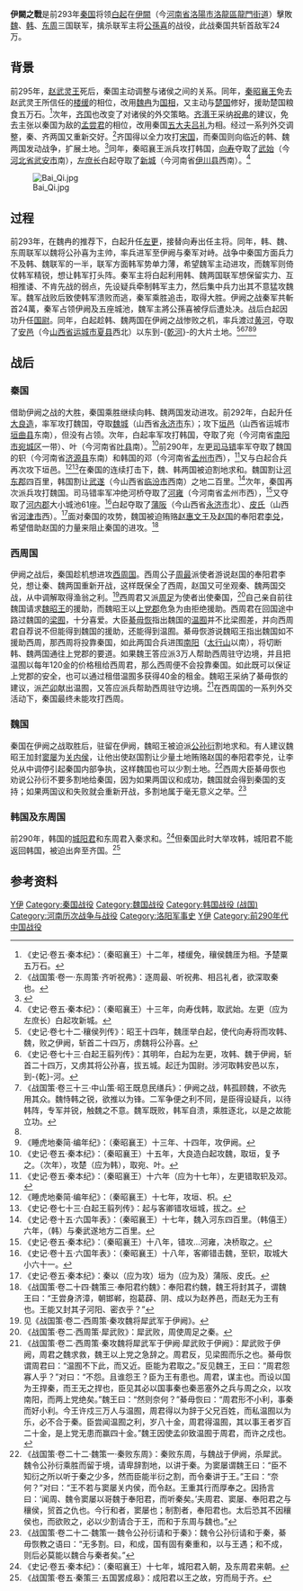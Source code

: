 {{Infobox Military Conflict
|conflict=伊闕之戰
|place=伊闕
|date=前293年
|result=秦國戰勝，夺取[[安邑|安邑]]以东到[[乾河|乾河]]大片土地
|combatant1=魏國<br/>韓國<br/>东周国
|combatant2=秦國
|commander1=公孫喜
|commander2=白起
|strength1=約250000人（包括魏武卒）
|strength2=约120000人
|casualties1=被斩首24万，五座城池被攻陷，公孙喜遭擒杀
|casualties2=數萬
|}}

'''伊闕之戰'''是前293年[[秦国|秦国]]将领[[白起|白起]]在[[伊闕|伊闕]]（今[[河南省|河南省]][[洛陽市|洛陽市]][[洛龍區|洛龍區]][[龍門街道_(洛阳市)|龍門街道]]）擊敗[[魏国_(战国)|魏]]、[[韩国_(战国)|韩]]、[[东周国|东周]]三国联军，擒杀联军主将[[公孫喜|公孫喜]]的战役，此战秦国共斩首敌军24万。

== 背景 ==
前295年，[[赵武灵王|赵武灵王]]死后，秦国主动调整与诸侯之间的关系。同年，[[秦昭襄王|秦昭襄王]]免去赵武灵王所信任的[[楼缓|楼缓]]的相位，改用[[魏冉|魏冉]]为[[国相|国相]]，又主动与[[楚国|楚国]]修好，援助楚国粮食五万石。<ref>《史记·卷五·秦本纪》：（秦昭襄王）十二年，楼缓免，穰侯魏厓为相。予楚粟五万石。</ref>次年，[[齐国|齐国]]也改变了对诸侯的外交策略。[[齐湣王|齐湣王]]采纳[[祝弗|祝弗]]的建议，免去主张以秦国为敌的[[孟尝君|孟尝君]]的相位，改用秦国[[五大夫|五大夫]][[吕礼|吕礼]]为相。经过一系列外交调整，秦、齐两国又重新交好。<ref>《战国策·卷一·东周策·齐听祝弗》：逐周最、听祝弗、相吕礼者，欲深取秦也。</ref>齐国得以全力攻打[[宋国|宋国]]，而秦国则向临近的韩、魏两国发动战争，扩展土地。<ref>{{cite book|author=杨宽|coauthors= |title=《战国史》第153至154页|year=1955年9月|publisher=上海人民出版社|location= |isbn=}}</ref>同年，秦昭襄王派兵攻打韩国，[[向寿|向寿]]夺取了[[武始|武始]]（今[[河北省|河北省]][[武安市|武安市]]南），[[左庶长|左庶长]]白起夺取了[[新城_(古代地名)|新城]]（今河南省[[伊川县|伊川县]]西南）。<ref>《史记·卷五·秦本纪》：（秦昭襄王）十三年，向寿伐韩，取武始。左更（应为左庶长）白起攻新城。</ref>

[[File:Bai_Qi.jpg|thumb]]
== 过程 ==
前293年，在魏冉的推荐下，白起升任[[左更|左更]]，接替向寿出任主将。同年，韩、魏、东周联军以魏将公孙喜为主帅，率兵进军至伊阙与秦军对峙。战争中秦国方面兵力不及韩、魏联军的一半，联军方面韩军势单力薄，希望魏军主动进攻，而魏军则倚仗韩军精锐，想让韩军打头阵。秦军主将白起利用韩、魏两国联军想保留实力、互相推诿、不肯先战的弱点，先设疑兵牵制韩军主力，然后集中兵力出其不意猛攻魏军。魏军战败后致使韩军溃败而逃，秦军乘胜追击，取得大胜。伊阙之战秦军共斬首24萬，秦军占领伊阙及五座城池，魏军主將公孫喜被俘后遭处决。战后白起因功升任[[国尉|国尉]]。同年，白起趁韩、魏两国在伊阙之战惨败之机，率兵渡过[[黄河|黄河]]，夺取了[[安邑|安邑]]（今[[山西省|山西省]][[运城市|运城市]][[夏县|夏县]]西北）以东到-{[[乾河|乾河]]}-的大片土地。<ref>《史记·卷七十二·穰侯列传》：昭王十四年，魏厓举白起，使代向寿将而攻韩、魏，败之伊阙，斩首二十四万，虏魏将公孙喜。</ref><ref>《史记·卷七十三·白起王翦列传》：其明年，白起为左更，攻韩、魏于伊阙，斩首二十四万，又虏其将公孙喜，拔五城。起迁为国尉。涉河取韩安邑以东，到-{乾}-河。</ref><ref>《战国策·卷三十三·中山策·昭王既息民缮兵》：伊阙之战，韩孤顾魏，不欲先用其众。魏恃韩之锐，欲推以为锋。二军争便之利不同，是臣得设疑兵，以待韩阵，专军并锐，触魏之不意。魏军既败，韩军自溃，乘胜逐北，以是之故能立功。</ref><ref name="战国策"/><ref>《睡虎地秦简·编年纪》：（秦昭襄王）十三年、十四年，攻伊阙。</ref>

== 战后 ==
=== 秦国 ===
借助伊阙之战的大胜，秦国乘胜继续向韩、魏两国发动进攻。前292年，白起升任[[大良造|大良造]]，率军攻打魏国，夺取[[魏城|魏城]]（山西省[[永济市|永济市]]东）；攻下[[垣邑|垣邑]]（山西省运城市[[垣曲县|垣曲县]]东南），但没有占领。次年，白起率军攻打韩国，夺取了宛（今河南省[[南阳市|南阳市]][[宛城区|宛城区]]一带）、叶（今河南省[[叶县|叶县]]南）。<ref>《史记·卷五·秦本纪》：（秦昭襄王）十五年，大良造白起攻魏，取垣，复予之。（次年），攻楚（应为韩），取宛、叶。</ref>前290年，左更[[司马错|司马错]]率军夺取了魏国的轵（今河南省[[济源县|济源县]]东南）和韩国的邓（今河南省[[孟州市|孟州市]]西），<ref>《史记·卷五·秦本纪》：（秦昭襄王）十六年（应为十七年），左更错取轵及邓。</ref>又与白起合兵再次攻下垣邑。<ref>《睡虎地秦简·编年纪》：（秦昭襄王）十七年，攻垣、枳。</ref><ref>《史记·卷七十三·白起王翦列传》：起与客卿错攻垣城，拔之。</ref>在秦国的连续打击下，魏、韩两国被迫割地求和。魏国割让[[河東郡_(中國)|河东郡]]四百里，韩国割让[[武遂|武遂]]（今山西省[[临汾市|临汾市]]西南）之地二百里。<ref>《史记·卷十五·六国年表》：（秦昭襄王）十七年，魏入河东四百里。（韩僖王）六年，（韩）与秦武遂地方二百里。</ref>次年，秦国再次派兵攻打魏国。司马错率军冲绝河桥夺取了[[河雍|河雍]]（今河南省孟州市西），<ref>《史记·卷五·秦本纪》：（秦昭襄王）十八年，错攻…河雍，决桥取之。</ref>又夺取了[[河內郡_(中國)|河内郡]]大小城池61座。<ref>《史记·卷十五·六国年表》：（秦昭襄王）十八年，客卿错击魏，至轵，取城大小六十一。</ref>白起夺取了[[蒲阪|蒲阪]]（今山西省[[永济市|永济市]]北）、[[皮氏|皮氏]]（山西省[[河津市|河津市]]西）。<ref>《史记·卷五·秦本纪》：秦以（应为攻）垣为（应为及）蒲阪、皮氏。</ref>面对秦国的攻势，魏国被迫贿赂[[赵惠文王|赵惠文王]]及[[赵国|赵国]]的奉阳君[[李兑|李兑]]，希望借助赵国的力量来阻止秦国的进攻。<ref>《战国策·卷二十四·魏策三·奉阳君约魏》：奉阳君约魏，魏王将封其子，谓魏王曰：“王尝身济漳，朝邯郸，抱葛薜、阴、成以为赵养邑，而赵无为王有也。王能又封其子河阳、密衣乎？”</ref>

=== 西周国 ===
伊阙之战后，秦国趁机想进攻[[西周国|西周国]]。西周公子[[周最|周最]]派使者游说赵国的奉阳君李兑，想让秦、魏两国重新开战，这样既保全了西周，赵国又可坐观秦、魏两国交战，从中调解取得渔翁之利。<ref>见《战国策·卷二·西周策·秦攻魏将犀武军于伊阙》。</ref>西周君又派[[周足|周足]]为使者出使秦国，<ref>《战国策·卷二·西周策·犀武败》：犀武败，周使周足之秦。</ref>自己亲自前往魏国请求[[魏昭王|魏昭王]]的援助，而魏昭王以[[上党郡|上党郡]]危急为由拒绝援助。西周君在回国途中路过魏国的[[梁囿|梁囿]]，十分喜爱。大臣[[綦毋恢|綦毋恢]]指出魏国的[[温囿|温囿]]并不比梁囿差，并向西周君自荐说不但能得到魏国的援助，还能得到温囿。綦毋恢游说魏昭王指出魏国如不援助西周，那西周将投靠秦国，如此两国合兵进围[[南阳_(古代地名)|南阳]]（[[太行山|太行山]]以南），将切断韩、魏两国通往上党郡的要道。如果魏王答应派3万人帮助西周驻守边境，并且把温囿以每年120金的价格租给西周君，那么西周便不会投靠秦国。如此既可以保证上党郡的安全，也可以通过租借温囿多获得40金的租金。魏昭王采纳了綦毋恢的建议，派[[芒卯|芒卯]]献出温囿，又答应派兵帮助西周驻守边境。<ref>《战国策·卷二·西周策·秦攻魏将犀武军于伊阙·犀武败于伊阙》：犀武败于伊阙，周君之魏求救，魏王以上党之急辞之。周君反，见梁囿而乐之也。綦毋恢谓周君曰：“温囿不下此，而又近。臣能为君取之。”反见魏王，王曰：“周君怨寡人乎？”对曰：“不怨。且谁怨王？臣为王有患也。周君，谋主也。而设以国为王捍秦，而王无之捍也，臣见其必以国事秦也秦恶塞外之兵与周之众，以攻南阳，而两上党绝矣。”魏王曰：“然则奈何？”綦毋恢曰：“周君形不小利，事秦而好小利。今王许戍三万人与温囿，周君得以为辞于父兄百姓，而私温囿以为乐，必不合于秦。臣尝闻温囿之利，岁八十金，周君得温囿，其以事王者岁百二十金，是上党无患而赢四十金。”魏王因使孟卯致温囿于周君，而许之戍也。</ref>在西周国的一系列外交活动下，秦国最终未能攻打西周。

=== 魏国 ===
秦国在伊阙之战取胜后，驻留在伊阙，魏昭王被迫派[[公孙衍|公孙衍]]割地求和。有人建议魏昭王加封[[窦屡|窦屡]]为[[关内侯|关内侯]]，让他出使赵国割让少量土地贿赂赵国的奉阳君李兑，让李兑从中调停引起秦国内部争执，这样魏国也可以少割土地。<ref name="战国策">《战国策·卷二十二·魏策一·秦败东周》：秦败东周，与魏战于伊阙，杀犀武。魏令公孙衍乘胜而留于境，请卑辞割地，以讲于秦。为窦屡谓魏王曰：“臣不知衍之所以听于秦之少多，然而臣能半衍之割，而令秦讲于王。”王曰：“奈何？”对曰：“王不若与窦屡关内侯，而令赵。王重其行而厚奉之。因扬言曰：‘闻周、魏令窦屡以哥魏于奉阳君，而听秦矣。’夫周君、窦屡、奉阳君之与穰侯，贸首之仇也。今行和者，窦屡也；制割者，奉阳君也。太后恐其不因穰侯也，而欲败之，必以少割请合于王，而和于东周与魏也。”</ref>西周大臣綦毋恢也劝说公孙衍不要多割地给秦国，因为如果两国议和成功，魏国就会得到秦国的支持；如果两国议和失败就会重新开战，多割地属于毫无意义之举。<ref>《战国策·卷二十二·魏策一·魏令公孙衍请和于秦》：魏令公孙衍请和于秦，綦毋恢教之语曰：“无多割。曰，和成，国有固有秦重和，以与王遇；和不成，则后必莫能以魏合与秦者矣。” </ref>

=== 韩国及东周国 ===
前290年，韩国的[[城阳君|城阳君]]和东周君入秦求和。<ref>《史记·卷五·秦本纪》：（秦昭襄王）十七年，城阳君入朝，及东周君来朝。</ref>但秦国此时大举攻韩，城阳君不能返回韩国，被迫出奔至齐国。<ref>《战国策·卷五·秦策三·五国罢成皋》：成阳君以王之故，穷而局于齐。</ref>

== 参考资料 ==
{{reflist|2}}

{{戰國歷史事件}}

[[Category:春秋战国战役|Y伊]]
[[Category:秦国战役|Category:秦国战役]]
[[Category:魏国战役|Category:魏国战役]]
[[Category:韩国战役_(战国)|Category:韩国战役 (战国)]]
[[Category:河南历次战争与战役|Category:河南历次战争与战役]]
[[Category:洛阳军事史|Category:洛阳军事史]]
[[Category:前293年|Y伊]]
[[Category:前290年代中国战役|Category:前290年代中国战役]]